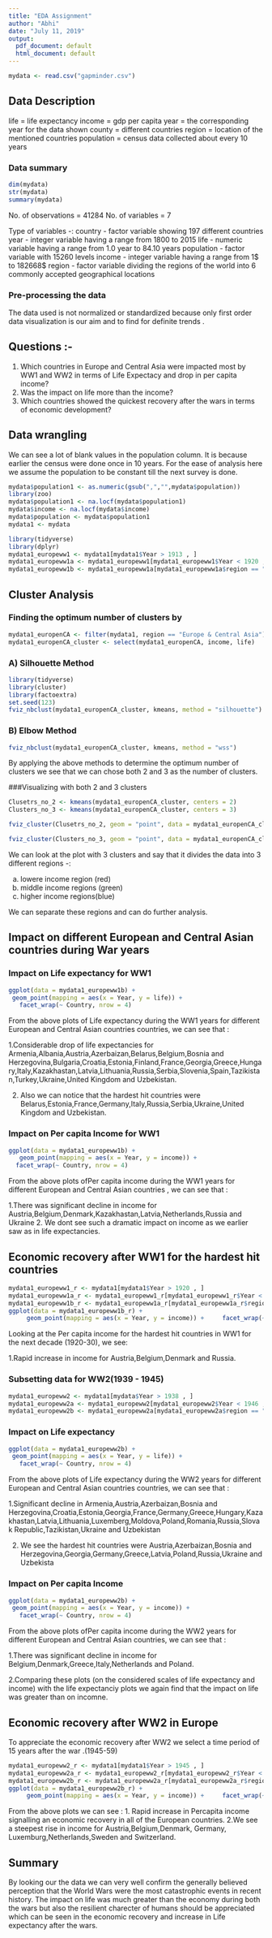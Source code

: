 ---
title: "EDA Assignment"
author: "Abhi"
date: "July 11, 2019"
output:
  pdf_document: default
  html_document: default
---


```{r echo = FALSE,message = FALSE,warning = FALSE,error = FALSE}

mydata <- read.csv("gapminder.csv")

```

## Data Description

life = life expectancy
income = gdp per capita
year = the corresponding year for the data shown
county = different countries 
region = location of the mentioned countries
population = census data collected about every 10 years

### Data summary

```{r echo = FALSE,message = FALSE,warning = FALSE,error = FALSE,eval=FALSE}
dim(mydata)
str(mydata)
summary(mydata)
```

No. of observations = 41284
No. of variables = 7

Type of variables -:
country - factor variable showing 197 different countries
year - integer variable having a range from 1800 to 2015
life - numeric variable having a range from 1.0 year to 84.10 years
population - factor variable with 15260 levels
income - integer variable having a range from 1$ to 182668$ 
region - factor variable dividing the regions of the world into 6 commonly accepted geographical locations

### Pre-processing the data
The data used is not normalized or standardized because only first order data visualization is our aim and to find for definite trends .

## Questions :-

1.	Which countries in Europe and Central Asia were impacted most by WW1 and WW2 in terms of        Life Expectacy and drop in per capita income?
2.	Was the impact on life more than the income?
3.	Which countries showed the quickest recovery after the wars in terms of economic                development?


## Data wrangling 

We can see a lot of blank values in the population column. It is because earlier the census were done once in 10 years.
For the ease of analysis here we assume the population to be constant till the next survey is done.
```{r echo = FALSE,message = FALSE,warning = FALSE,error = FALSE}
mydata$population1 <- as.numeric(gsub(",","",mydata$population))
library(zoo)
mydata$population1 <- na.locf(mydata$population1)
mydata$income <- na.locf(mydata$income)
mydata$population <- mydata$population1
mydata1 <- mydata
```



```{r echo = FALSE,message = FALSE,warning = FALSE,error = FALSE}

library(tidyverse)
library(dplyr)
mydata1_europeww1 <- mydata1[mydata1$Year > 1913 , ]
mydata1_europeww1a <- mydata1_europeww1[mydata1_europeww1$Year < 1920 , ]
mydata1_europeww1b <- mydata1_europeww1a[mydata1_europeww1a$region == "Europe & Central Asia" , ]
```

## Cluster Analysis

### Finding the optimum number of clusters by 

```{r echo = FALSE,message = FALSE,warning = FALSE,error = FALSE}

mydata1_europenCA <- filter(mydata1, region == "Europe & Central Asia")
mydata1_europenCA_cluster <- select(mydata1_europenCA, income, life)
```

###  A) Silhouette Method

```{r echo = FALSE,message = FALSE,warning = FALSE,error = FALSE}

library(tidyverse)
library(cluster)  
library(factoextra)
set.seed(123)
fviz_nbclust(mydata1_europenCA_cluster, kmeans, method = "silhouette") 
```


### B) Elbow Method

```{r echo = FALSE,message = FALSE,warning = FALSE,error = FALSE}
fviz_nbclust(mydata1_europenCA_cluster, kmeans, method = "wss")
```


By applying the above methods to determine the optimum number of clusters we see that we can chose both 2 and 3 as the number of clusters.

###Visualizing with both 2 and 3 clusters

```{r echo = FALSE,message = FALSE,warning = FALSE,error = FALSE}
Clusetrs_no_2 <- kmeans(mydata1_europenCA_cluster, centers = 2)
Clusters_no_3 <- kmeans(mydata1_europenCA_cluster, centers = 3)

fviz_cluster(Clusetrs_no_2, geom = "point", data = mydata1_europenCA_cluster) + ggtitle("2 Clusters") +  xlab("Income") + ylab("Life Expectancy") + labs(title = "Cluster Analysis with 2 clusters")

fviz_cluster(Clusters_no_3, geom = "point", data = mydata1_europenCA_cluster) + ggtitle("3 Clusters") +  xlab("Income") + ylab("Life Expectancy") + labs(title = "Cluster Analysis with 3 clusters")
```

We can look at the plot with 3 clusters and say that it divides the data into 3 different regions -:

a) lowere income region (red)
b) middle income regions (green)
c) higher income regions(blue)

We can separate these regions and can do further analysis.



## Impact on different European and Central Asian countries during War years 

### Impact on Life expectancy for WW1

```{r echo = FALSE,message = FALSE,warning = FALSE,error = FALSE}
ggplot(data = mydata1_europeww1b) + 
 geom_point(mapping = aes(x = Year, y = life)) + 
   facet_wrap(~ Country, nrow = 4)
```
From the above plots of Life expectancy during the WW1 years for different European and Central Asian countries countries, we can see that :

1.Considerable drop of life expectancies for Armenia,Albania,Austria,Azerbaizan,Belarus,Belgium,Bosnia and Herzegovina,Bulgaria,Croatia,Estonia,Finland,France,Georgia,Greece,Hungary,Italy,Kazakhastan,Latvia,Lithuania,Russia,Serbia,Slovenia,Spain,Tazikistan,Turkey,Ukraine,United Kingdom and Uzbekistan.

2. Also we can notice that the hardest hit countries were Belarus,Estonia,France,Germany,Italy,Russia,Serbia,Ukraine,United Kingdom and Uzbekistan.



### Impact on Per capita Income for WW1

```{r eval = TRUE,echo = FALSE,warning=FALSE,error=FALSE}
ggplot(data = mydata1_europeww1b) + 
   geom_point(mapping = aes(x = Year, y = income)) + 
  facet_wrap(~ Country, nrow = 4)
```

From the above plots ofPer capita income during the WW1 years for different European and Central Asian countries , we can see that :

1.There was significant decline in income for Austria,Belgium,Denmark,Kazakhastan,Latvia,Netherlands,Russia and Ukraine
2. We dont see such a dramatic impact on income as we earlier saw as in life expectancies.

## Economic recovery after WW1 for the hardest hit countries

```{r eval = TRUE,echo = FALSE,warning=FALSE,error=FALSE}
mydata1_europeww1_r <- mydata1[mydata1$Year > 1920 , ]
mydata1_europeww1a_r <- mydata1_europeww1_r[mydata1_europeww1_r$Year < 1930 , ]
mydata1_europeww1b_r <- mydata1_europeww1a_r[mydata1_europeww1a_r$region =="Europe & Central Asia" , ]
ggplot(data = mydata1_europeww1b_r) + 
     geom_point(mapping = aes(x = Year, y = income)) +     facet_wrap(~ Country, nrow = 4)
```

Looking at the Per capita income for the hardest hit countries in WW1 for the next decade (1920-30), we see:

1.Rapid increase in income for Austria,Belgium,Denmark and Russia.


### Subsetting data for WW2(1939 - 1945)
```{r}
mydata1_europeww2 <- mydata1[mydata$Year > 1938 , ]
mydata1_europeww2a <- mydata1_europeww2[mydata1_europeww2$Year < 1946 , ]
mydata1_europeww2b <- mydata1_europeww2a[mydata1_europeww2a$region == "Europe & Central Asia" , ]
```


### Impact on Life expectancy

```{r eval = TRUE,echo = FALSE,warning=FALSE,error=FALSE}
ggplot(data = mydata1_europeww2b) + 
 geom_point(mapping = aes(x = Year, y = life)) + 
   facet_wrap(~ Country, nrow = 4)
```

From the above plots of Life expectancy during the WW2 years for different European and Central Asian countries countries, we can see that :

1.Significant decline in Armenia,Austria,Azerbaizan,Bosnia and Herzegovina,Croatia,Estonia,Georgia,France,Germany,Greece,Hungary,Kazakhastan,Latvia,Lithuania,Luxemberg,Moldova,Poland,Romania,Russia,Slovak Republic,Tazikistan,Ukraine and Uzbekistan

2. We see the hardest hit countries were Austria,Azerbaizan,Bosnia and Herzegovina,Georgia,Germany,Greece,Latvia,Poland,Russia,Ukraine and Uzbekista


### Impact on Per capita Income

```{r eval = TRUE,echo = FALSE,warning=FALSE,error=FALSE}
ggplot(data = mydata1_europeww2b) + 
 geom_point(mapping = aes(x = Year, y = income)) + 
   facet_wrap(~ Country, nrow = 4)
```

From the above plots ofPer capita income during the WW2 years for different European and Central Asian countries, we can see that :

1.There was significant decline in income for Belgium,Denmark,Greece,Italy,Netherlands and Poland.

2.Comparing these plots (on the considered scales of life expectancy and income) with the life expectanciy plots we again find that the impact on life was greater than on incomne.

## Economic recovery after WW2 in Europe

To appreciate the economic recovery after WW2 we select a time period of 15 years after the war .(1945-59)

```{r eval = TRUE,echo = FALSE,warning=FALSE,error=FALSE}

mydata1_europeww2_r <- mydata1[mydata1$Year > 1945 , ]
mydata1_europeww2a_r <- mydata1_europeww2_r[mydata1_europeww2_r$Year < 1960 , ]
mydata1_europeww2b_r <- mydata1_europeww2a_r[mydata1_europeww2a_r$region =="Europe & Central Asia" , ]
ggplot(data = mydata1_europeww2b_r) + 
     geom_point(mapping = aes(x = Year, y = income)) +     facet_wrap(~ Country, nrow = 4)
```


From the above plots we can see :
1. Rapid increase in Percapita income signalling an economic recovery in all of the  European countries.
2.We see a steepest rise in income for Austria,Belgium,Denmark, Germany, Luxemburg,Netherlands,Sweden and Switzerland.


## Summary
By looking our the data we can very well confirm the generally believed perception that the World Wars were the most catastrophic events in recent history.
The impact on life was much greater than the economy during both the wars but also the resilient charecter of humans should be appreciated which can be seen in the economic recovery and increase in Life expectancy after the wars.








